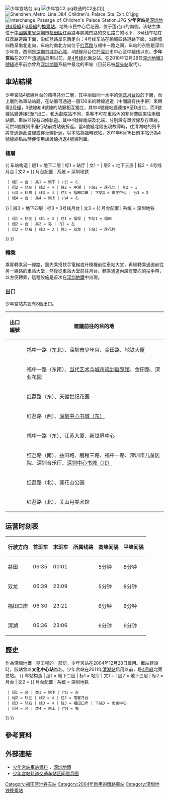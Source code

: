 {{NoteTA
|G1=Railway
|G2=Transport
|G3=Unit
}}
{{Pathnav|深圳地铁}}
{{Infobox station
|name=少年宮
|eng_name=Children's Palace
|livery=#AA0000
|namecolour=white
|linecolour={{深圳地鐵色彩|3}}
|linecolour2={{深圳地铁色彩|4}}
|image=Children's Palace station (Longgang Line) Platform 20141202.JPG
|caption=3号线（龙岗线）少年宫站月台
|address={{CHN}}[[廣東省|廣東省]][[深圳市|深圳市]][[福田區|福田區]][[市中心区|市中心区]][[少年宫|少年宫]]西側
|coordinates={{coord|22|32|55|N|114|3|37|E|display=it|type:railwaystation}}
|map=[http://www.mtrsz.com.cn/eWebEditor/uploadfile/sngz.jpg 港鐵（深圳）網站]
|colour = {{深圳地鐵|3|s}}：{{colorbox|#4169E1}} 天藍色<br/>{{深圳地鐵|4|s}}：{{colorbox|#BB2200}} 紅色、{{colorbox|#D24D20}} 橙色及 {{colorbox|#FFCC00}} 橙黃色<br/>
|line = {{深圳地鐵|3|sl}}<br/>{{深圳地鐵|4|sl}}
|station_hours={{深圳地鐵|3|s}}：06:25－00:10<br/>{{深圳地鐵|4|s}}：06:20－23:32
|hours=
{{深圳地鐵|3|s}}：
: 往益田：06:35－00:01
: 往雙龍：06:39－23:09
{{深圳地鐵|4|s}}：
: 往福田口岸：06:30－23:45
: 往牛湖：06:37－23:07
|connection=
|opened={{深圳地鐵|3|s}}：2011年6月28日<br/>{{深圳地鐵|4|s}}：2004年12月28日
|services= {{Adjacent stations|system=Shenzhen Metro |line1=3|left1=蓮花村|right1=福田|to-left1=雙龍|to-right1=福保
|line2=4|left2=蓮花北|right2=市民中心}}
|structure=地下車站
|hall = 地底站厅
|interchange = 通道换乘
|platform={{深圳地鐵|3|s}}：1个[[島式月台|島式月台]]<br>{{深圳地鐵|4|s}}：2个[[側式月台|側式月台]]
|exits=6
|lift=
|escalator=
|route_map = {{Routemap|inline=yes|legend=no|map=
\\\utSTRf!~MFADEg\utSTRg!~MFADEg\~~{{RoutemapRoute|Licon=U|{{站|莲花北}}}}
\\\utSTR!~utBS2l\utSTR!~utBS2r\
\\\utSTR!~utSTR~L\utSTR!~utSTR~R\
'''B2''' ! ! \\\utSTR!~utBS2c1\utSTR!~utBS2+r\~~{{RoutemapRoute|Licon=L|{{站|福田|福田站 (地铁)}}}}
utSTRgq!~MFADEgq\utSTRq+BSe!~num2e\utSTRq+BSe\utKRZto\utKRZto\utSTRgq!~MFADEfq
utSTRfq!~MFADEgq\utSTRq+BSa\utSTRq+BSa!~num1a\utKRZto\utKRZto\utSTRfq!~MFADEfq
\\\utSTR+BSr\utSTR+BSl!~num1l\~~{{RoutemapRoute|Licon=R|{{站|莲花村|莲花村站 (深圳)}}}}
\\\utSTR+BSr!~num2r\utSTR+BSl\
\\\utSTR\utABZg3\
\\\utABZg+1\utSTR\~~'''B3'''
\\\utSTRf!~MFADEf\utSTRg!~MFADEf\~~{{RoutemapRoute|Licon=D|{{站|市民中心|市民中心站 (深圳)}}}}
}}}}

[[File:少年宫站台.jpg|thumb]]
[[File:少年宫C2.jpg|thumb]]联通的C2出口]]
[[File:Shenzhen_Metro_Line_3&4_Children's_Palace_Sta_Exit_C1.jpg|thumb]]
[[File:Interchange_Passage_of_Children's_Palace_Station.JPG|thumb]]
'''少年宮站'''是[[深圳地铁|深圳地铁]][[深圳地鐵4号綫|4号綫]]和[[深圳地鐵3号綫|3号綫]]的[[換乘站|換乘站]]。地处市民中心后花园，位于莲花山的南侧。该站主体位于[[中華人民共和國|中國]][[廣東省|廣東省]][[深圳市|深圳市]][[福田區|福田區]]红荔路与鹏城四路的交汇路口的地下，3号线车站在红荔路道路下面，沿红荔路呈东西走向；4号线车站在鹏城四路道路下面，沿鹏城四路呈南北走向，车站的南北方向位于[[红荔路|红荔路]]与福中一路之间，车站的东侧是深圳少年宫，西侧是[[深圳书城中心城|深圳书城中心城]]，4號線月台位於[[深圳|深圳]]市中心区中轴线以东。'''少年宫站'''在2011年[[清湖站_(地鐵)|清湖站]]启用以前，是[[深圳地鐵4号綫|4号綫]]北面总站。在2010年12月28日[[深圳地鐵3號綫|深圳地鐵3號綫]]通車前亦曾為[[深圳地鐵|深圳地鐵]]系統中最北的車站（目前已被[[碧頭站|碧头站]]取代）。

== 車站結構 ==
少年宮站4號線月台的結構共分二層，其中兩個同一水平的[[側式月台|側式月台]]設於下層，而上層則為車站站廳，在站廳可通過一個130米的轉線通道（中間設有扶手帶）來轉乘[[深圳地鐵3号綫|3号綫]]，3號線和4號線的站廳相互獨立，其中4號線站廳連接A至D出口，而3號線站廳連接E至F出口。和[[大劇院站_(深圳)|大劇院站]]不同，乘客不可在車站內的非付費區来往兩個站廳。車站並設有四條軌道。其中4號線南端及北端，分别設有單渡線及存車線，可供4號線列車進行站前或站後折返。當4號綫北段出現故障時，往清湖站的列車將會通過此渡線或存車線折返，以本站為臨時總站，2011年6月16日前本站仍為4號線終點站時便使用該渡線折返4號線列車。
=== 樓層 ===
{{ 车站构造
| 层1 = 地下二层 | 标1 = 站厅
| 文1 = {{spml|客服中心|商店|售票机|自动柜员机{{small|（非付费区）}}|站厅换乘{{small|（付费区）}}}}
| 层2 = 地下三层 | 标2 = 4号线月台
| 文2 = {{ 月台配置 | 系统 = 深圳地铁
  | 组1 = 台 | 类1 = 侧下 | 门1 = 右
  | 组2 = 轨左 | 线2 = 4 | 往2 = 牛湖 | 下站2 = 莲花北 | 台2 = 1
  | 组3 = 轨右 | 线3 = 4 | 往3 = 福田口岸 | 下站3 = 市民中心 | 台3 = 2
  | 组4 = 台 | 类4 = 侧上 | 门4 = 右
}}
| 层3 = 地下四层 | 标3 = 3号线月台
| 文3 = {{ 月台配置 | 系统 = 深圳地铁
  | 组1 = 轨左 | 线1 = 3 | 往1 = 福保 | 下站1 = 福田
  | 组2 = 台 | 类2 = 岛 | 门2 = 左
  | 组3 = 轨右 | 线3 = 3 | 往3 = 双龙 | 下站3 = 莲花村
}}
}}

=== 轉乘 ===
乘客轉乘另一線路，需先乘搭扶手電梯或升降機前往車站大堂，再經轉乘通道前往另一線路的車站大堂，然後從車站大堂前往月台。轉乘通道內設有雙向的扶手帶，以方便轉乘，這種設施是首次在[[深圳地鐵|深圳地鐵]]中出現。

=== 出口 ===
少年宮站共設有8個出口。
{| class="wikitable"
! 出口編號 !! 建議前往的目的地
|-
| {{港鐵出口|A|1|}} || 福中一路（东北）、深圳市少年宫、金田路、地铁大厦
|-
| {{港鐵出口|A|2|}} || 福中一路（东南）、[[当代艺术与城市规划展览馆_(深圳)|当代艺术与城市规划展览馆]]、金田路、深业花园
|-
| {{港鐵出口|B|}} || 红荔路（东）、天健世纪花园
|-
| {{港鐵出口|C}} || 红荔路（西）、[[深圳书城中心城|深圳中心书城（东）]]
|-
| {{港鐵出口|D}} || 福中一路（东）、江苏大厦、新世界中心
|-
| {{港鐵出口|E}} || 红荔路（南）、益田路、鹏程三路、福中一路、深圳市儿童医院、深圳音乐厅、[[深圳书城中心城|深圳中心书城（北）]]
|-
| {{港鐵出口|F|1|}} || 红荔路（北）、莲花山公园
|-
| {{港鐵出口|F|2|}} || 红荔路（北）、关山月美术馆
|}

==运营时刻表==
{| class="wikitable"
|-
! 行驶方向 !! 首班车 !! 末班车 !! 所属线路 !! 高峰间隔 !! 平峰间隔
|-
|益田 || 06:35 || 00:01 || {{深圳地鐵|3|c}} || 5分钟 || 8分钟
|-
|双龙 || 06:39 || 23:09 || {{深圳地鐵|3|c}} || 5分钟 || 8分钟
|-
|福田口岸 || 06:30 || 23:21 || {{深圳地鐵|4|c}} || 6分钟 || 6分钟
|-
|清湖 || 06:36 || 23:06 || {{深圳地鐵|4|c}} || 6分钟 || 6分钟
|}

==歷史==
作為深圳地鐵一期工程的一部份，少年宮站在2004年12月28日啟用。車站建設時，該站曾以'''文化中心站'''為名。少年宫站在2011年[[清湖站|清湖站]]启用以前，是[[深圳地鐵4号綫|4号綫]]北面总站。
{{ 车站构造
| 层1 = 地下二层 | 标1 = 站厅
| 文1 = {{spml|客服中心|商店|售票机|自动柜员机{{small|（非付费区）}}}}
| 层2 = 地下三层 | 标2 = 月台
| 文2 = {{ 月台配置 | 系统 = 深圳地铁
  | 组1 = 台 | 类1 = 侧下 | 门1 = 左
  | 组2 = 轨左 | 线2 = 4 | 往2 = 落客月台
  | 组3 = 轨右 | 线3 = 4 | 往3 = 福田口岸 | 下站3 = 市民中心
  | 组4 = 台 | 类4 = 侧上 | 门4 = 右
}}
}}

== 參考資料 ==

== 外部連結 ==
{{commons category|Shao Nian Gong (Shenzhen Metro)}}
* [http://www.szmc.net/page/service/service.html?code=2103&site=0401 少年宮站車站資料] {{Wayback|url=http://www.szmc.net/page/service/service.html?code=2103&site=0401 |date=20160419135722 }}，[[深圳地鐵|深圳地鐵]] 
* [http://www.szmc.net/public/cms/public/upload/ad/siteimg/ck/0405_b.jpg 少年宮站轨道交通车站区间信息图] {{Wayback|url=http://www.szmc.net/public/cms/public/upload/ad/siteimg/ck/0405_b.jpg |date=20190609082521 }}

{{深圳地鐵3號線}}
{{深圳地铁4号线}}
{{深圳地鐵車站列表|SZM}}

[[Category:福田区地铁车站|Category:福田区地铁车站]]
[[Category:2004年啟用的鐵路車站|Category:2004年啟用的鐵路車站]]
[[Category:深圳地铁换乘站|Category:深圳地铁换乘站]]